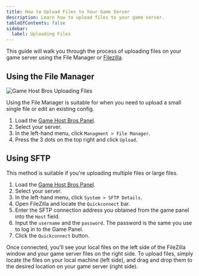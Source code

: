 ```yaml
---
title: How to Upload Files to Your Game Server
description: Learn how to upload files to your game server.
tableOfContents: false
sidebar:
  label: Uploading Files
---
```


This guide will walk you through the process of uploading files on your game server using the File Manager or [Filezilla](https://filezilla-project.org/download.php?show_all=1).

## Using the File Manager
![Game Host Bros Uploading Files](../../../assets/guide-images/uploadfiles.png)

Using the File Manager is suitable for when you need to upload a small single file or edit an existing config.

1. Load the [Game Host Bros Panel](https://panel.gamehostbros.com/).
2. Select your server.
3. In the left-hand menu, click `Managment > File Manager`.
4. Press the 3 dots on the top right and click `Upload`.

## Using SFTP
This method is suitable if you're uploading multiple files or large files.

1. Load the [Game Host Bros Panel](https://panel.gamehostbros.com/).
2. Select your server.
3. In the left-hand menu, click `System > SFTP Details`.
4. Open FileZilla and locate the `Quickconnect` bar.
5. Enter the SFTP connection address you obtained from the game panel into the `Host` field.
6. Input the `username` and the `password`. The password is the same you use to log in to the Game Panel.
7. Click the `Quickconnect` button.

Once connected, you'll see your local files on the left side of the FileZilla window and your game server files on the right side. To upload files, simply locate the files on your local machine (left side), and drag and drop them to the desired location on your game server (right side).